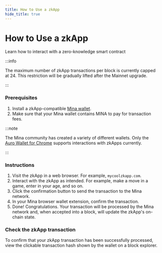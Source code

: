 ```yaml
---
title: How to Use a zkApp
hide_title: true
---
```



# How to Use a zkApp

<Subhead>Learn how to interact with a zero-knowledge smart contract</Subhead>

:::info

The maximum number of zkApp transactions per block is currently capped at 24. This restriction will be gradually lifted after the Mainnet upgrade.

:::

### Prerequisites

1. Install a zkApp-compatible [Mina wallet](../using-mina/install-a-wallet).
2. Make sure that your Mina wallet contains MINA to pay for transaction fees. 

:::note

The Mina community has created a variety of different wallets. Only the [Auro Wallet for Chrome](https://www.aurowallet.com) supports interactions with zkApps currently.	

:::

### Instructions

1. Visit the zkApp in a web browser. For example, `mycoolzkapp.com`.
2. Interact with the zkApp as intended. For example, make a move in a game, enter in your age, and so on.
3. Click the confirmation button to send the transaction to the Mina network.
4. In your Mina browser wallet extension, confirm the transaction.
5. Done! Congratulations. Your transaction will be processed by the Mina network and, when accepted into a block, will update the zkApp's on-chain state.


### Check the zkApp transaction

To confirm that your zkApp transaction has been successfully processed, view the clickable transaction hash shown by the wallet on a block explorer.

